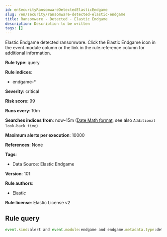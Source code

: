 ```yaml
---
id: enSecurityRansomwareDetectedElasticEndgame
slug: /en/security/ransomware-detected-elastic-endgame
title: Ransomware - Detected - Elastic Endgame
description: Description to be written
tags: []
---
```


<div id="ransomware-detected-elastic-endgame"></div>

Elastic Endgame detected ransomware. Click the Elastic Endgame icon in the event.module column or the link in the rule.reference column for additional information.

**Rule type**: query

**Rule indices**: 

* endgame-*

**Severity**: critical

**Risk score**: 99

**Runs every**: 10m

**Searches indices from**: now-15m ([Date Math format](((ref))/common-options.html#date-math), see also <DocLink id="enSecurityRulesUiCreate" section="set-the-rules-schedule">`Additional look-back time`</DocLink>)

**Maximum alerts per execution**: 10000

**References**: None

**Tags**: 

* Data Source: Elastic Endgame

**Version**: 101

**Rule authors**: 

* Elastic

**Rule license**: Elastic License v2

## Rule query

```js
event.kind:alert and event.module:endgame and endgame.metadata.type:detection and (event.action:ransomware_event or endgame.event_subtype_full:ransomware_event)

```
